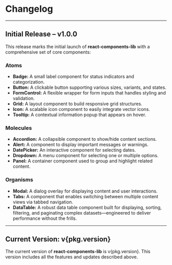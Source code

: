 
<Meta title="Changelog" />

# Changelog
---

## Initial Release – v1.0.0
This release marks the initial launch of **react-components-lib** with a comprehensive set of core components:

### Atoms
- **Badge:** A small label component for status indicators and categorization.
- **Button:** A clickable button supporting various sizes, variants, and states.
- **FormControl:** A flexible wrapper for form inputs that handles styling and validation.
- **Grid:** A layout component to build responsive grid structures.
- **Icon:** A scalable icon component to easily integrate vector icons.
- **Tooltip:** A contextual information popup that appears on hover.

### Molecules
- **Accordion:** A collapsible component to show/hide content sections.
- **Alert:** A component to display important messages or warnings.
- **DatePicker:** An interactive component for selecting dates.
- **Dropdown:** A menu component for selecting one or multiple options.
- **Panel:** A container component used to group and highlight related content.

### Organisms
- **Modal:** A dialog overlay for displaying content and user interactions.
- **Tabs:** A component that enables switching between multiple content views via tabbed navigation.
- **DataTable:** A robust data table component built for displaying, sorting, filtering, and paginating complex datasets—engineered to deliver performance without the frills.

---

## Current Version: v{pkg.version}
The current version of **react-components-lib** is v{pkg.version}. This version includes all the features and updates described above.
